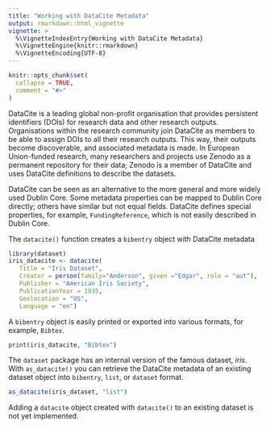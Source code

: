 ---
title: "Working with DataCite Metadata"
output: rmarkdown::html_vignette
vignette: >
  %\VignetteIndexEntry{Working with DataCite Metadata}
  %\VignetteEngine{knitr::rmarkdown}
  %\VignetteEncoding{UTF-8}
---

```{r setup-vignette, include = FALSE}
knitr::opts_chunk$set(
  collapse = TRUE,
  comment = "#>"
)
```

DataCite is a leading global non-profit organisation that provides persistent identifiers (DOIs) for research data and other research outputs. Organisations within the research community join DataCite as members to be able to assign DOIs to all their research outputs. This way, their outputs become discoverable, and associated metadata is made. In European Union-funded research, many researchers and projects use Zenodo as a  permanent repository for their data; Zenodo is a member of DataCite and uses DataCite definitions to describe the datasets.

DataCite can be seen as an alternative to the more general and more widely used Dublin Core. Some metadata properties can be mapped to Dublin Core directly; others have similar but not equal fields. DataCite defines special properties, for example, `FundingReference`, which is not easily described in Dublin Core.

The `datacite()` function creates a `bibentry` object with DataCite metadata

```{r setup}
library(dataset)
iris_datacite <- datacite(
   Title = "Iris Dataset",
   Creator = person(family="Anderson", given ="Edgar", role = "aut"),
   Publisher = "American Iris Society",
   PublicationYear = 1935,
   Geolocation = "US",
   Language = "en")
```

A `bibentry` object is easily printed or exported into various formats, for example, `Bibtex`.

```{r Bibtex, results='markup'}
print(iris_datacite, "Bibtex")
```

The `dataset` package has an internal version of the famous dataset, _iris_. With `as_datacite()` you can retrieve the DataCite metadata of an existing dataset object into `bibentry`, `list`, or `dataset` format.

```{r as_datacite-example, results='markup'}
as_datacite(iris_dataset, "list")
```

Adding a `datacite` object created with `datacite()` to an existing dataset is not yet implemented.

